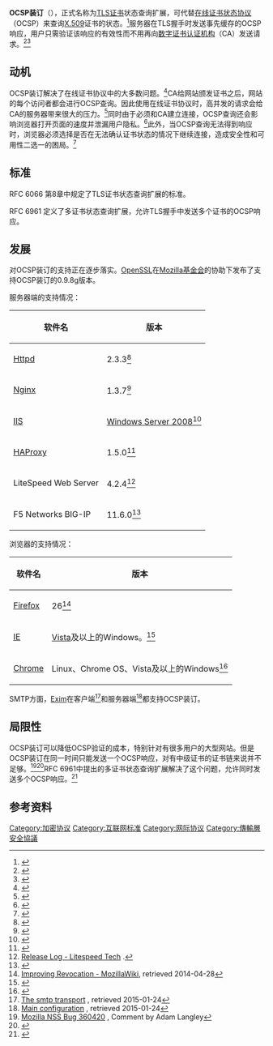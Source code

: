 '''OCSP装订'''（{{lang-en|OCSP Stapling}}），正式名称为[[傳輸層安全協議|TLS]][[数字证书|证书]]状态查询扩展，可代替[[在线证书状态协议|在线证书状态协议]]（OCSP）来查询[[X.509|X.509]]证书的状态。<ref name="IETF-TLS-Extensions-Definitions-RFC6066">{{Cite web|url=https://tools.ietf.org/html/rfc6066#section-8|title=Transport Layer Security (TLS) Extensions: Extension Definitions: Certificate Status Request|accessdate=March 2, 2015|author=Eastlake, D.|date=January 2011|publisher=Internet Engineering Task Force (IETF)|archive-date=2016-10-18|archive-url=https://web.archive.org/web/20161018023656/https://tools.ietf.org/html/rfc6066#section-8|dead-url=no}}</ref>服务器在TLS握手时发送事先缓存的OCSP响应，用户只需验证该响应的有效性而不用再向[[数字证书认证机构|数字证书认证机构]]（CA）发送请求。<ref name="CloudFlare-OCSP-Stapling-SSL-Faster">{{Cite web|url=https://blog.cloudflare.com/ocsp-stapling-how-cloudflare-just-made-ssl-30/|title=OCSP Stapling: How CloudFlare Just Made SSL 30% Faster|accessdate=March 2, 2015|author=Prince, Matthew|date=October 29, 2012|publisher=CloudFlare, Inc.|archive-date=2016-07-12|archive-url=https://web.archive.org/web/20160712234216/https://blog.cloudflare.com/ocsp-stapling-how-cloudflare-just-made-ssl-30/|dead-url=no}}</ref><ref name="Gibson-OCSP-Must-Staple">{{Cite web|url=https://www.grc.com/revocation/ocsp-must-staple.htm|title=Security Certificate Revocation Awareness: The case for “OCSP Must-Staple”|accessdate=March 2, 2015|author=Gibson, Steve|publisher=Gibson Research Corporation|archive-date=2016-04-15|archive-url=https://web.archive.org/web/20160415103229/https://www.grc.com/revocation/ocsp-must-staple.htm|dead-url=no}}</ref>

== 动机 ==
OCSP装订解决了在线证书协议中的大多数问题。<ref name="Gibson-OCSP-Must-Staple">{{Cite web|url=https://www.grc.com/revocation/ocsp-must-staple.htm|title=Security Certificate Revocation Awareness: The case for “OCSP Must-Staple”|accessdate=March 2, 2015|author=Gibson, Steve|publisher=Gibson Research Corporation}}</ref>CA给网站颁发证书之后，网站的每个访问者都会进行OCSP查询。因此使用在线证书协议时，高并发的请求会给CA的服务器带来很大的压力。<ref name="Digital-Ocean-Tutorial-OCSP-Stapling">{{Cite web|url=https://www.digitalocean.com/community/tutorials/how-to-configure-ocsp-stapling-on-apache-and-nginx|title=How To Configure OCSP Stapling on Apache and Nginx|accessdate=March 2, 2015|author=A., Jesin|date=June 12, 2014|work=Community Tutorials|publisher=Digital Ocean, Inc.|archive-date=2016-08-10|archive-url=https://web.archive.org/web/20160810191031/https://www.digitalocean.com/community/tutorials/how-to-configure-ocsp-stapling-on-apache-and-nginx|dead-url=no}}</ref>同时由于必须和CA建立连接，OCSP查询还会影响浏览器打开页面的速度并泄漏用户隐私。<ref name="Digital-Ocean-Tutorial-OCSP-Stapling">{{Cite web|url=https://www.digitalocean.com/community/tutorials/how-to-configure-ocsp-stapling-on-apache-and-nginx|title=How To Configure OCSP Stapling on Apache and Nginx|accessdate=March 2, 2015|author=A., Jesin|date=June 12, 2014|work=Community Tutorials|publisher=Digital Ocean, Inc.}}</ref>此外，当OCSP查询无法得到响应时，浏览器必须选择是否在无法确认证书状态的情况下继续连接，造成安全性和可用性二选一的困局。<ref name="Mozilla-OCSP-Stapling-Firefox">{{Cite web|url=https://blog.mozilla.org/security/2013/07/29/ocsp-stapling-in-firefox/|title=OCSP Stapling in Firefox|accessdate=March 2, 2015|author=Keeler, David|date=July 29, 2013|work=Mozilla Security Blog|publisher=Mozilla Foundation|archive-date=2016-09-11|archive-url=https://web.archive.org/web/20160911071029/https://blog.mozilla.org/security/2013/07/29/ocsp-stapling-in-firefox/|dead-url=no}}</ref>

== 标准 ==
RFC 6066 第8章中规定了TLS证书状态查询扩展的标准。

RFC 6961 定义了多证书状态查询扩展，允许TLS握手中发送多个证书的OCSP响应。

== 发展 ==
对OCSP装订的支持正在逐步落实。[[OpenSSL|OpenSSL]]在[[Mozilla基金会|Mozilla基金会]]的协助下发布了支持OCSP装订的0.9.8g版本。

服务器端的支持情况：
{| class="wikitable"
|-
! 软件名!! 版本
|-
| [[Apache_HTTP_Server|Httpd]]|| 2.3.3<ref>{{Cite web |url=https://httpd.apache.org/docs/trunk/mod/mod_ssl.html#sslusestapling |title=Apache HTTP Server mod_ssl documentation - SSLUseStapling directive |accessdate=2016-08-27 |archive-date=2016-08-27 |archive-url=https://web.archive.org/web/20160827185945/https://httpd.apache.org/docs/trunk/mod/mod_ssl.html#sslusestapling |dead-url=no }}</ref>
|-
| [[Nginx|Nginx]]|| 1.3.7<ref>{{Cite web |url=http://mailman.nginx.org/pipermail/nginx-announce/2012/000095.html |title=nginx-announce mailing list - nginx-1.3.7 |accessdate=2016-08-27 |archive-date=2015-05-31 |archive-url=https://web.archive.org/web/20150531074814/http://mailman.nginx.org/pipermail/nginx-announce/2012/000095.html |dead-url=no }}</ref>
|-
| [[網際網路資訊服務|IIS]]|| [[Windows_Server_2008|Windows Server 2008]]<ref>{{Cite web|url=http://news.netcraft.com/archives/2013/07/19/microsoft-achieves-world-domination-in-ocsp-stapling.html|title=Microsoft Achieves World Domination (in OCSP Stapling)|accessdate=28 April 2014|last=Duncan|first=Robert|publisher=Netcraft Ltd|archive-date=2016-06-09|archive-url=https://web.archive.org/web/20160609085542/http://news.netcraft.com/archives/2013/07/19/microsoft-achieves-world-domination-in-ocsp-stapling.html|dead-url=no}}</ref>
|-
| [[HAProxy|HAProxy]]|| 1.5.0<ref>{{Cite web |url=http://www.haproxy.org/ |title=HAProxy website |accessdate=2016-08-27 |archive-date=2016-08-26 |archive-url=https://web.archive.org/web/20160826015602/http://www.haproxy.org/ |dead-url=no }}</ref>
|-
| LiteSpeed Web Server|| 4.2.4<ref>[http://www.litespeedtech.com/products/litespeed-web-server/release-log Release Log - Litespeed Tech] {{Wayback|url=http://www.litespeedtech.com/products/litespeed-web-server/release-log |date=20160815012625 }}.</ref>
|-
| F5 Networks BIG-IP|| 11.6.0<ref>{{Cite web |url=https://support.f5.com/kb/en-us/products/big-ip_ltm/releasenotes/product/relnote-ltm-11-6-0.html |title=Release Note: BIG-IP LTM and TMOS 11.6.0 |accessdate=2016-08-27 |archive-date=2016-09-23 |archive-url=https://web.archive.org/web/20160923050834/https://support.f5.com/kb/en-us/products/big-ip_ltm/releasenotes/product/relnote-ltm-11-6-0.html |dead-url=no }}</ref>
|}

浏览器的支持情况：
{| class="wikitable"
|-
! 软件名!! 版本
|-
| [[Firefox|Firefox]]|| 26<ref>[[mozillawiki:CA:ImprovingRevocation#OCSP_Stapling|Improving Revocation - MozillaWiki]], retrieved 2014-04-28</ref>
|-
| [[Internet_Explorer|IE]]|| [[Windows_Vista|Vista]]及以上的Windows。<ref>{{Cite web|url=http://technet.microsoft.com/en-us/library/ee619754%28WS.10%29.aspx|title=How Certificate Revocation Works|accessdate=28 April 2014|date=16 March 2012|work=TechNet|publisher=Microsoft|archive-date=2016-03-07|archive-url=https://web.archive.org/web/20160307213059/https://technet.microsoft.com/en-us/library/ee619754(WS.10).aspx|dead-url=no}}</ref>
|-
| [[Google_Chrome|Chrome]]|| Linux、Chrome OS、Vista及以上的Windows<ref>{{Cite web|url=https://code.google.com/p/chromium/issues/detail?id=361820#c7|title=Issue 361820: Check For Server Certificate Revocation checkbox is confusing|date=10 April 2014|work=Google Code|publisher=Google|accessdate=2016-08-27|archive-date=2015-09-09|archive-url=https://web.archive.org/web/20150909112156/https://code.google.com/p/chromium/issues/detail?id=361820#c7|dead-url=no}}</ref>
|}

SMTP方面，[[Exim|Exim]]在客户端<ref>[http://exim.org/exim-html-4.85/doc/html/spec_html/ch-the_smtp_transport.html The smtp transport] {{Wayback|url=http://exim.org/exim-html-4.85/doc/html/spec_html/ch-the_smtp_transport.html |date=20160304095644 }}, retrieved 2015-01-24</ref>和服务器端<ref>[http://exim.org/exim-html-4.85/doc/html/spec_html/ch-main_configuration.html#SECTalomo Main configuration] {{Wayback|url=http://exim.org/exim-html-4.85/doc/html/spec_html/ch-main_configuration.html#SECTalomo |date=20160324125607 }}, retrieved 2015-01-24</ref>都支持OCSP装订。

== 局限性 ==
OCSP装订可以降低OCSP验证的成本，特别针对有很多用户的大型网站。但是OCSP装订在同一时间只能发送一个OCSP响应，对有中级证书的证书链来说并不足够。<ref>[https://bugzilla.mozilla.org/show_bug.cgi?id=360420#c10 Mozilla NSS Bug 360420] {{Wayback|url=https://bugzilla.mozilla.org/show_bug.cgi?id=360420#c10 |date=20181115000836 }}, Comment by Adam Langley</ref><ref>{{Cite web |url=https://bugzilla.mozilla.org/show_bug.cgi?id=611836 |title=Mozilla NSS Bug 611836 - Implement multiple OCSP stapling extension |accessdate=2016-08-27 |archive-date=2016-09-23 |archive-url=https://web.archive.org/web/20160923065405/https://bugzilla.mozilla.org/show_bug.cgi?id=611836 |dead-url=no }}</ref>RFC 6961中提出的多证书状态查询扩展解决了这个问题，允许同时发送多个OCSP响应。<ref>{{Cite web|url=https://tools.ietf.org/html/rfc6961|title=The Transport Layer Security (TLS) Multiple Certificate Status Request Extension|accessdate=31 October 2014|author=Pettersen, Yngve N.|date=June 2013|publisher=[[Internet_Engineering_Task_Force|Internet Engineering Task Force]]|archive-date=2016-12-23|archive-url=https://web.archive.org/web/20161223162624/https://tools.ietf.org/html/rfc6961|dead-url=no}}</ref>

== 参考资料 ==
<references />

{{TLS和SSL}}

[[Category:加密协议|Category:加密协议]]
[[Category:互联网标准|Category:互联网标准]]
[[Category:网际协议|Category:网际协议]]
[[Category:傳輸層安全協議|Category:傳輸層安全協議]]